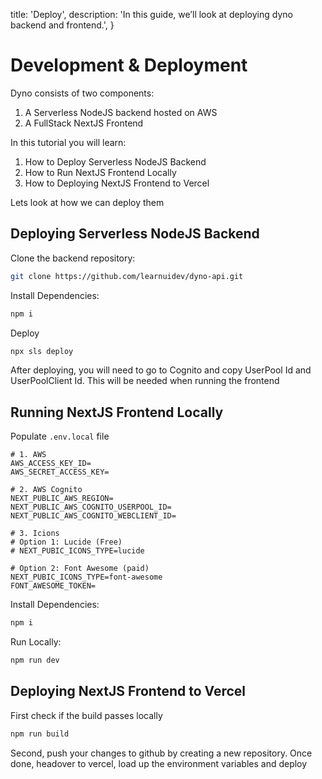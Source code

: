   title: 'Deploy',
  description:
    'In this guide, we’ll look at deploying dyno backend and frontend.',
}

# Development & Deployment

Dyno consists of two components:

1. A Serverless NodeJS backend hosted on AWS
2. A FullStack NextJS Frontend

In this tutorial you will learn:

1. How to Deploy Serverless NodeJS Backend
2. How to Run NextJS Frontend Locally
3. How to Deploying NextJS Frontend to Vercel

Lets look at how we can deploy them

## Deploying Serverless NodeJS Backend

Clone the backend repository:

```bash
git clone https://github.com/learnuidev/dyno-api.git
```

Install Dependencies:

```bash
npm i
```

Deploy

```bash
npx sls deploy
```

After deploying, you will need to go to Cognito and copy UserPool Id and UserPoolClient Id. This will be needed when running the frontend

## Running NextJS Frontend Locally

Populate `.env.local` file

```{{title: ".env.local"}}
# 1. AWS
AWS_ACCESS_KEY_ID=
AWS_SECRET_ACCESS_KEY=

# 2. AWS Cognito
NEXT_PUBLIC_AWS_REGION=
NEXT_PUBLIC_AWS_COGNITO_USERPOOL_ID=
NEXT_PUBLIC_AWS_COGNITO_WEBCLIENT_ID=

# 3. Icions
# Option 1: Lucide (Free)
# NEXT_PUBIC_ICONS_TYPE=lucide

# Option 2: Font Awesome (paid)
NEXT_PUBIC_ICONS_TYPE=font-awesome
FONT_AWESOME_TOKEN=
```

Install Dependencies:

```bash
npm i
```

Run Locally:

```bash
npm run dev
```

## Deploying NextJS Frontend to Vercel

First check if the build passes locally

```bash
npm run build
```

Second, push your changes to github by creating a new repository. Once done, headover to vercel, load up the environment variables and deploy
